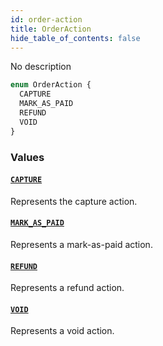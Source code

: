 ```yaml
---
id: order-action
title: OrderAction
hide_table_of_contents: false
---
```


No description

```graphql
enum OrderAction {
  CAPTURE
  MARK_AS_PAID
  REFUND
  VOID
}
```

### Values

#### [`CAPTURE`](#)

Represents the capture action.

#### [`MARK_AS_PAID`](#)

Represents a mark-as-paid action.

#### [`REFUND`](#)

Represents a refund action.

#### [`VOID`](#)

Represents a void action.
